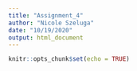 ```yaml
---
title: "Assignment_4"
author: "Nicole Szeluga"
date: "10/19/2020"
output: html_document
---
```


```r
knitr::opts_chunk$set(echo = TRUE)
```


